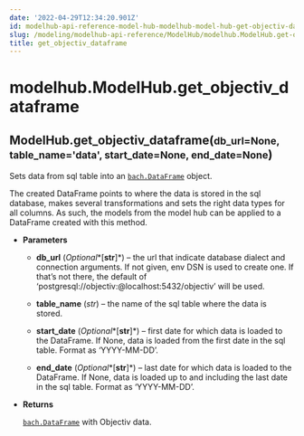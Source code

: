 ```yaml
---
date: '2022-04-29T12:34:20.901Z'
id: modelhub-api-reference-model-hub-modelhub-model-hub-get-objectiv-dataframe
slug: /modeling/modelhub-api-reference/ModelHub/modelhub.ModelHub.get-objectiv-dataframe/
title: get_objectiv_dataframe
---
```


# modelhub.ModelHub.get_objectiv_dataframe

<div class="method">
<h2 class="signature-class"><span class="additional-name">ModelHub.</span><span class="name">get_objectiv_dataframe(</span><small class="parameter-list"><span class="parameter" id="db_url">db_url=None</span>, <span class="parameter" id="table_name">table_name='data'</span>, <span class="parameter" id="start_date">start_date=None</span>, <span class="parameter" id="end_date">end_date=None</span></small>)</h2>


<div class="content">

Sets data from sql table into an [`bach.DataFrame`](/docs/modeling/bach/api-reference/DataFrame/bach.DataFrame/#bach.DataFrame) object.

The created DataFrame points to where the data is stored in the sql database, makes several
transformations and sets the right data types for all columns. As such, the models from the model hub
can be applied to a DataFrame created with this method.


* **Parameters**

    
    * **db_url** (*Optional**[**str**]*) – the url that indicate database dialect and connection arguments. If not given, env DSN
    is used to create one. If that’s not there, the default of
    ‘postgresql://objectiv:@localhost:5432/objectiv’ will be used.


    * **table_name** (*str*) – the name of the sql table where the data is stored.


    * **start_date** (*Optional**[**str**]*) – first date for which data is loaded to the DataFrame. If None, data is loaded from
    the first date in the sql table. Format as ‘YYYY-MM-DD’.


    * **end_date** (*Optional**[**str**]*) – last date for which data is loaded to the DataFrame. If None, data is loaded up to
    and including the last date in the sql table. Format as ‘YYYY-MM-DD’.



* **Returns**

    [`bach.DataFrame`](/docs/modeling/bach/api-reference/DataFrame/bach.DataFrame/#bach.DataFrame) with Objectiv data.



</div>

</div>
